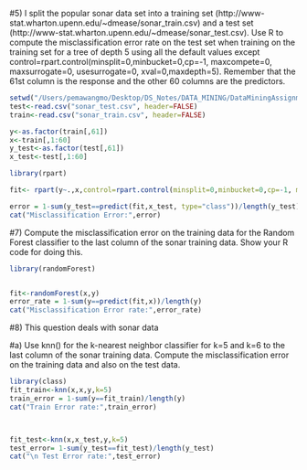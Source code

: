 #5) I split the popular sonar data set into a training set (http://www-stat.wharton.upenn.edu/~dmease/sonar_train.csv) and a test set (http://www-stat.wharton.upenn.edu/~dmease/sonar_test.csv). Use R to compute the misclassification error rate on the test set when training on the training set for a tree of depth 5 using all the default values except control=rpart.control(minsplit=0,minbucket=0,cp=-1, maxcompete=0, maxsurrogate=0, usesurrogate=0, xval=0,maxdepth=5). Remember that the 61st column is the response and the other 60 columns are the predictors. 

```r
setwd("/Users/pemawangmo/Desktop/DS_Notes/DATA_MINING/DataMiningAssignments/DM_Assignment4")
test<-read.csv("sonar_test.csv", header=FALSE)
train<-read.csv("sonar_train.csv", header=FALSE)

```
```r
y<-as.factor(train[,61])
x<-train[,1:60]
y_test<-as.factor(test[,61])
x_test<-test[,1:60]
```

```r
library(rpart)

fit<- rpart(y~.,x,control=rpart.control(minsplit=0,minbucket=0,cp=-1, maxcompete=0, maxsurrogate=0, usesurrogate=0, xval=0,maxdepth=5))

```
```r
error = 1-sum(y_test==predict(fit,x_test, type="class"))/length(y_test)
cat("Misclassification Error:",error)
```

#7) Compute the misclassification error on the training data for the Random Forest classifier to the last column of the sonar training data. Show your R code for doing this.
```r
library(randomForest)


fit<-randomForest(x,y)
error_rate = 1-sum(y==predict(fit,x))/length(y)
cat("Misclassification Error rate:",error_rate)

```
#8) This question deals with sonar data 

#a) Use knn() for the k-nearest neighbor classifier for k=5 and k=6 to the last column of the sonar training data. Compute the misclassification error on the training data and also on the test data. 
```r
library(class)
fit_train<-knn(x,x,y,k=5)
train_error = 1-sum(y==fit_train)/length(y)
cat("Train Error rate:",train_error)



fit_test<-knn(x,x_test,y,k=5)
test_error= 1-sum(y_test==fit_test)/length(y_test)
cat("\n Test Error rate:",test_error)

```


